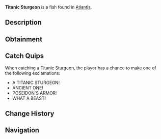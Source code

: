{{FishInfobox
|image          = Titanic Sturgeon.png
|rarity         = Rare
|sea            = First Sea
|location       = [[Atlantis]]
|sublocation    = 
|sources        = Fishing Rod
|radar_location = 
|xp             = 450
|weather        = 
|time           = Night
|season         = 
|bait           = Seaweed
|base_weight    = 50
|base_value     = 900
|weight_range   = 25
|base_chance    = 12
|base_resil     = 40
}}
'''Titanic Sturgeon''' is a {{Rarity|Rare}} fish found in [[Atlantis]].

== Description ==
{{Description|An ancient species grown to impossible size in Poseidon's domain. Its armored scales could withstand the pressure of the deepest trenches.|Bestiary Entry}}

== Obtainment ==
{{Description|Patrols the deep waters of Poseidon's Pool.|Bestiary Hint}}
{{Fish Availability|
Atlantis/Poseidon Temple
|top_rods      = 
Trident Rod\146071.15\105887.68;
Leviathan's Fang Rod\145624.81\106977.65;
Free Spirit Rod\133608.71\96853.6;
Azure Of Lagoon\111426.97\78947.84;
Firefly Rod\110182.92\126152.15;
Brick Built Rod\93442.37\91834.75;
Lucky Rod\86327.24\83731.72;
Fungal Rod\107530.84\104710.26;
Fast Rod\106067.17\103676.04;
Candy Cane Rod\84653.66\86682.14;
No-Life Rod\109813.68\81388.14;
Challenger's Rod\99398.96\74906;
Seraphic Rod\99287.92\74885.69;
Ethereal Prism Rod\97884.93\74038.34;
Rod Of The Forgotten Fang\97814.03\73756.13;
Depthseeker Rod\96779.95\69560.98;
Blazebringer Rod\95806.35\69450.49;
Rod Of The Exalted One\95374.7\70653.83;
Zeus Rod\95148\69746.65;
Verdant Shear Rod\95137.29\70219.99;
Rod Of The Depths\95079.3\69797.07;
Avalanche Rod\90987.08\65333.86;
Volcanic Rod\88082.13\62722.65;
Steady Rod\43248.52\30574.56
|recommended   = Trident Rod
}}

== Catch Quips ==
When catching a Titanic Sturgeon, the player has a chance to make one of the following exclamations:
* A TITANIC STURGEON!
* ANCIENT ONE!
* POSEIDON'S ARMOR!
* WHAT A BEAST!

== Change History ==
{{Change History|{{subst:Current Version}}}}

== Navigation ==
{{Fish Navbox|Atlantis}}